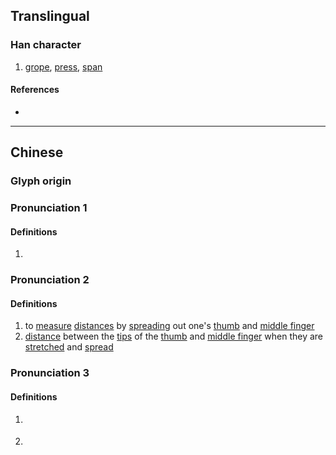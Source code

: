 {{character info/new}}
==Translingual==

===Han character===
{{Han char|rn=64|rad=手|as=05|sn=8|four=|canj=QOS|ids=⿰扌乍}}

# [[grope]], [[press]], [[span]]

====References====
* {{Han ref|kx=0424.160|dkj=11938|dj=0772.130|hdz=31853.060|uh=62C3|ud=25283}}

----

==Chinese==
{{zh-forms}}

===Glyph origin===
{{Han etym}}

===Pronunciation 1===
{{zh-pron
|m=zhǎn
|mc=y
|pc=y
|cat=
}}

====Definitions====
{{zh-hanzi}}

# {{lb|zh|obsolete}} {{rfe|zh}}

===Pronunciation 2===
{{zh-pron
|m=zhǎ
|cat=v,n
}}

====Definitions====
{{zh-hanzi}}

#  to [[measure]] [[distance]]s by [[spread]]ing out one's [[thumb]] and [[middle finger]]
# [[distance]] between the [[tip]]s of the [[thumb]] and [[middle finger]] when they are [[stretch]]ed and [[spread]] 

===Pronunciation 3===
{{zh-pron
|c=zaa6
|cat=cls
}}

====Definitions====
{{zh-hanzi}}

# {{lb|zh|Cantonese}} {{zh-classifier|[[handful]]s of something}}
# {{lb|zh|Cantonese}} {{zh-classifier|people or objects|t=[[bunch]]; [[group]]}}